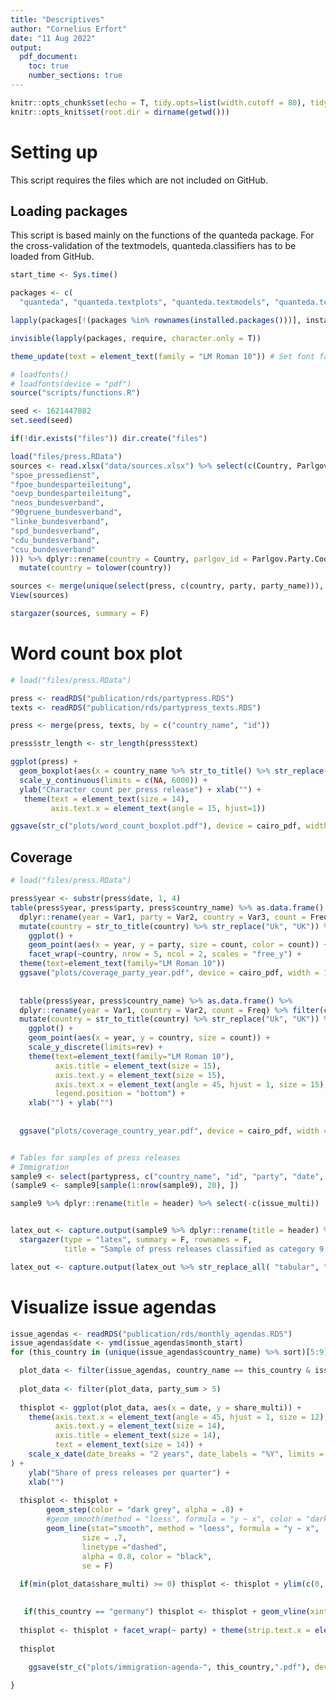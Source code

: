 ```yaml
---
title: "Descriptives"
author: "Cornelius Erfort"
date: "11 Aug 2022"
output: 
  pdf_document:
    toc: true
    number_sections: true
---
```


```r
knitr::opts_chunk$set(echo = T, tidy.opts=list(width.cutoff = 80), tidy = T, python.reticulate = F)
knitr::opts_knit$set(root.dir = dirname(getwd()))

```


# Setting up

This script requires the files which are not included on GitHub.

## Loading packages

This script is based mainly on the functions of the quanteda package. For the cross-validation of the textmodels, quanteda.classifiers has to be loaded from GitHub.

```r
start_time <- Sys.time()

packages <- c(
  "quanteda", "quanteda.textplots", "quanteda.textmodels", "quanteda.textstats", "quanteda.classifiers", "dplyr", "tm", "rmarkdown", "plyr", "readr", "ggplot2", "stringr", "formatR", "readstata13", "lubridate", "glmnet", "kableExtra", "stargazer", "tidyr", "extrafont", "openxlsx", "tools", "caret", "Seurat")

lapply(packages[!(packages %in% rownames(installed.packages()))], install.packages)

invisible(lapply(packages, require, character.only = T))

theme_update(text = element_text(family = "LM Roman 10")) # Set font family for ggplot

# loadfonts()
# loadfonts(device = "pdf")
source("scripts/functions.R")

seed <- 1621447882
set.seed(seed)

if(!dir.exists("files")) dir.create("files")

```



```r
load("files/press.RData")
sources <- read.xlsx("data/sources.xlsx") %>% select(c(Country, Parlgov.Party.Code, Link.to.PR.start.page, Abbr.)) %>% filter(!(Abbr. %in% c("gruene_partei",
"spoe_pressedienst",
"fpoe_bundesparteileitung",
"oevp_bundesparteileitung",
"neos_bundesverband",
"90gruene_bundesverband",
"linke_bundesverband",
"spd_bundesverband",
"cdu_bundesverband",
"csu_bundesverband"
))) %>% dplyr::rename(country = Country, parlgov_id = Parlgov.Party.Code, url = Link.to.PR.start.page) %>% 
  mutate(country = tolower(country))

sources <- merge(unique(select(press, c(country, party, party_name))), sources, by.x = c("country", "party"), by.y = c("country", "Abbr."), all.x = T) %>% select(-c(party)) %>% mutate(country = str_to_title(country) %>% str_replace("Uk", "UK"))
View(sources)

stargazer(sources, summary = F)

```

# Word count box plot

```r

# load("files/press.RData")

press <- readRDS("publication/rds/partypress.RDS")
texts <- readRDS("publication/rds/partypress_texts.RDS")

press <- merge(press, texts, by = c("country_name", "id"))

press$str_length <- str_length(press$text)

ggplot(press) +
  geom_boxplot(aes(x = country_name %>% str_to_title() %>% str_replace("Uk", "UK"), y = str_length), outlier.shape = NA) + 
  scale_y_continuous(limits = c(NA, 6000)) +
  ylab("Character count per press release") + xlab("") +
   theme(text = element_text(size = 14),
         axis.text.x = element_text(angle = 15, hjust=1))

ggsave(str_c("plots/word_count_boxplot.pdf"), device = cairo_pdf, width = 5*2^.5, height = 5)


```



## Coverage

```r

# load("files/press.RData")

press$year <- substr(press$date, 1, 4)
table(press$year, press$party, press$country_name) %>% as.data.frame() %>% 
  dplyr::rename(year = Var1, party = Var2, country = Var3, count = Freq) %>% filter(count > 0 & party != "Kukiz'15 (2015-2019)") %>% 
  mutate(country = str_to_title(country) %>% str_replace("Uk", "UK")) %>% 
    ggplot() + 
    geom_point(aes(x = year, y = party, size = count, color = count)) + 
    facet_wrap(~country, nrow = 5, ncol = 2, scales = "free_y") + 
  theme(text=element_text(family="LM Roman 10"))
  ggsave("plots/coverage_party_year.pdf", device = cairo_pdf, width = 10, height = 8*2^.5)
  
  
  table(press$year, press$country_name) %>% as.data.frame() %>% 
  dplyr::rename(year = Var1, country = Var2, count = Freq) %>% filter(count > 0) %>% 
  mutate(country = str_to_title(country) %>% str_replace("Uk", "UK")) %>% 
    ggplot() + 
    geom_point(aes(x = year, y = country, size = count)) +
    scale_y_discrete(limits=rev) +
    theme(text=element_text(family="LM Roman 10"),
          axis.title = element_text(size = 15),
          axis.text.y = element_text(size = 15),
          axis.text.x = element_text(angle = 45, hjust = 1, size = 15),
          legend.position = "bottom") +
    xlab("") + ylab("")
  
  
  ggsave("plots/coverage_country_year.pdf", device = cairo_pdf, width = 5*2^.5, height = 5)



```


```r
# Tables for samples of press releases
# Immigration
sample9 <- select(partypress, c("country_name", "id", "party", "date", "header", "issue_multi")) %>% filter(issue_multi == 9) %>% mutate(country_name = country_name %>% str_to_title() %>% str_replace("Uk", "UK"))
(sample9 <- sample9[sample(1:nrow(sample9), 20), ])

sample9 %>% dplyr::rename(title = header) %>% select(-c(issue_multi))


latex_out <- capture.output(sample9 %>% dplyr::rename(title = header) %>% select(-c(issue_multi)) %>%
  stargazer(type = "latex", summary = F, rownames = F, 
            title = "Sample of press releases classified as category 9 - Immigration", label = "tab:9-document-samples"))

latex_out <- capture.output(latex_out %>% str_replace_all( "tabular", "tabularx")  %>% str_replace_all("\\@\\{\\\\extracolsep\\{5pt\\}\\} ccc", "\\\\textwidth\\}\\{stX") %>% cat(sep = "\n"), file = "tables/9-document-samples.tex")

```



# Visualize issue agendas

```r


issue_agendas <- readRDS("publication/rds/monthly_agendas.RDS")
issue_agendas$date <- ymd(issue_agendas$month_start)
for (this_country in (unique(issue_agendas$country_name) %>% sort)[5:9]) {

  plot_data <- filter(issue_agendas, country_name == this_country & issue == 9)
  
  plot_data <- filter(plot_data, party_sum > 5)
  
  thisplot <- ggplot(plot_data, aes(x = date, y = share_multi)) +
    theme(axis.text.x = element_text(angle = 45, hjust = 1, size = 12),
          axis.text.y = element_text(size = 14),
          axis.title = element_text(size = 14),
          text = element_text(size = 14)) +
    scale_x_date(date_breaks = "2 years", date_labels = "%Y", limits = c(plot_data$date %>% min, plot_data$date %>% max)
) +
    ylab("Share of press releases per quarter") +
    xlab("")
  
  thisplot <- thisplot +
        geom_step(color = "dark grey", alpha = .8) +
        #geom_smooth(method = "loess", formula = "y ~ x", color = "dark grey", lty = 2, se = F, alpha = .3)
        geom_line(stat="smooth", method = "loess", formula = "y ~ x",
                size = .7,
                linetype ="dashed",
                alpha = 0.8, color = "black",
                se = F)
  
  if(min(plot_data$share_multi) >= 0) thisplot <- thisplot + ylim(c(0, NA))
  

   if(this_country == "germany") thisplot <- thisplot + geom_vline(xintercept = ymd("2015-08-31"), color = "dark grey", lty = 2)
  
  thisplot <- thisplot + facet_wrap(~ party) + theme(strip.text.x = element_text(size = 15))
  
  thisplot
  
    ggsave(str_c("plots/immigration-agenda-", this_country,".pdf"), device = cairo_pdf, width = 5*2^.5, height = 5)

}


```

